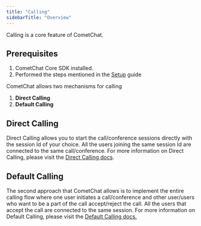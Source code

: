 ```yaml
---
title: "Calling"
sidebarTitle: "Overview"
---
```




Calling is a core feature of CometChat.

## Prerequisites

1. CometChat Core SDK installed.
2. Performed the steps mentioned in the [Setup](/docs/sdk/flutter/setup) guide

CometChat allows two mechanisms for calling

1. **Direct Calling**
2. **Default Calling**

## Direct Calling

Direct Calling allows you to start the call/conference sessions directly with the session Id of your choice. All the users joining the same session Id are connected to the same call/conference. For more information on Direct Calling, please visit the [Direct Calling docs](/docs/sdk/flutter/direct-call).

## Default Calling

The second approach that CometChat allows is to implement the entire calling flow where one user initiates a call/conference and other user/users who want to be a part of the call accept/reject the call. All the users that accept the call are connected to the same session. For more information on Default Calling, please visit the [Default Calling docs.](/docs/sdk/flutter/default-call)
